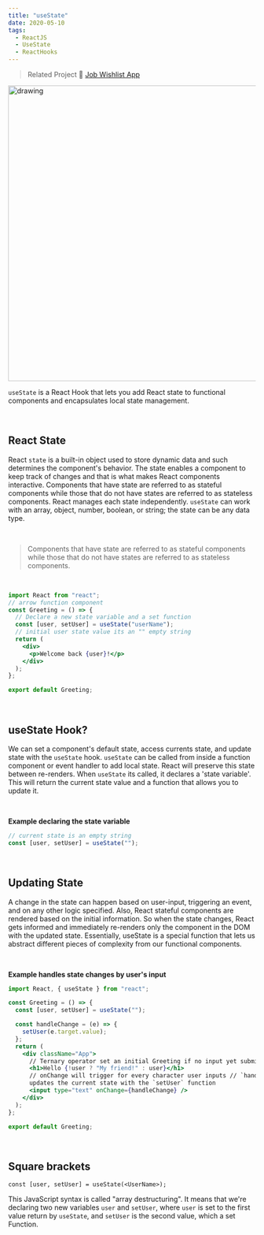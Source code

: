 ```yaml
---
title: "useState"
date: 2020-05-10
tags:
  - ReactJS
  - UseState
  - ReactHooks
---
```


> Related Project 🚀 <a href="https://rg6ug.csb.app/" target="_blank" rel="noopener noreferrer"> Job Wishlist App</a>

<img
  src="useStateimg.jpg"
  alt="drawing"
  style="display: flex; margin: auto; overflow: hidden"
  width="600"
/>

`useState` is a React Hook that lets you add React state to functional components and encapsulates local state management.

<br />

## React State

React `state` is a built-in object used to store dynamic data and such determines the component's behavior. The state enables a component to keep track of changes and that is what makes React components interactive. Components that have state are referred to as stateful components while those that do not have states are referred to as stateless components. React manages each state independently. `useState` can work with an array, object, number, boolean, or string; the state can be any data type.

<br />

> Components that have state are referred to as stateful components while those that do not have states are referred to as stateless components.

<br />

```jsx
import React from "react";
// arrow function component
const Greeting = () => {
  // Declare a new state variable and a set function
  const [user, setUser] = useState("userName");
  // initial user state value its an "" empty string
  return (
    <div>
      <p>Welcome back {user}!</p>
    </div>
  );
};

export default Greeting;
```

<br />

## useState Hook?

We can set a component's default state, access currents state, and update state with the `useState` hook. `useState` can be called from inside a function component or event handler to add local state. React will preserve this state between re-renders. When `useState` its called, it declares a 'state variable'. This will return the current state value and a function that allows you to update it.

<br />

**Example declaring the state variable**

```jsx
// current state is an empty string
const [user, setUser] = useState("");
```

<br />

## Updating State

A change in the state can happen based on user-input, triggering an event, and on any other logic specified. Also, React stateful components are rendered based on the initial information. So when the state changes, React gets informed and immediately re-renders only the component in the DOM with the updated state. Essentially, useState is a special function that lets us abstract different pieces of complexity from our functional components.

<br />

**Example handles state changes by user's input**

```jsx
import React, { useState } from "react";

const Greeting = () => {
  const [user, setUser] = useState("");

  const handleChange = (e) => {
    setUser(e.target.value);
  };
  return (
    <div className="App">
      // Ternary operator set an initial Greeting if no input yet submitted
      <h1>Hello {!user ? "My friend!" : user}</h1>
      // onChange will trigger for every character user inputs // `handleChange`
      updates the current state with the `setUser` function
      <input type="text" onChange={handleChange} />
    </div>
  );
};

export default Greeting;
```

<br />

## Square brackets

`const [user, setUser] = useState(<UserName>);`

This JavaScript syntax is called "array destructuring". It means that we're declaring two new variables `user` and `setUser`, where `user` is set to the first value return by `useState`, and `setUser` is the second value, which a set Function.

<br />
